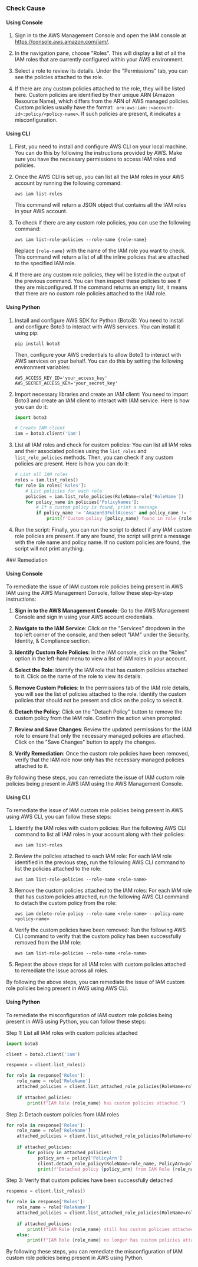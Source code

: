 

<Tabs><Tab title='Cause'>
### Check Cause

#### Using Console

1. Sign in to the AWS Management Console and open the IAM console at https://console.aws.amazon.com/iam/.

2. In the navigation pane, choose "Roles". This will display a list of all the IAM roles that are currently configured within your AWS environment.

3. Select a role to review its details. Under the "Permissions" tab, you can see the policies attached to the role. 

4. If there are any custom policies attached to the role, they will be listed here. Custom policies are identified by their unique ARN (Amazon Resource Name), which differs from the ARN of AWS managed policies. Custom policies usually have the format:` arn:aws:iam::<account-id>:policy/<policy-name>`. If such policies are present, it indicates a misconfiguration.

#### Using CLI

1. First, you need to install and configure AWS CLI on your local machine. You can do this by following the instructions provided by AWS. Make sure you have the necessary permissions to access IAM roles and policies.

2. Once the AWS CLI is set up, you can list all the IAM roles in your AWS account by running the following command:

   ```
   aws iam list-roles
   ```

   This command will return a JSON object that contains all the IAM roles in your AWS account.

3. To check if there are any custom role policies, you can use the following command:

   ```
   aws iam list-role-policies --role-name {role-name}
   ```

   Replace `{role-name}` with the name of the IAM role you want to check. This command will return a list of all the inline policies that are attached to the specified IAM role.

4. If there are any custom role policies, they will be listed in the output of the previous command. You can then inspect these policies to see if they are misconfigured. If the command returns an empty list, it means that there are no custom role policies attached to the IAM role.

#### Using Python

1. Install and configure AWS SDK for Python (Boto3):
   You need to install and configure Boto3 to interact with AWS services. You can install it using pip:
   ```
   pip install boto3
   ```
   Then, configure your AWS credentials to allow Boto3 to interact with AWS services on your behalf. You can do this by setting the following environment variables:
   ```
   AWS_ACCESS_KEY_ID='your_access_key'
   AWS_SECRET_ACCESS_KEY='your_secret_key'
   ```

2. Import necessary libraries and create an IAM client:
   You need to import Boto3 and create an IAM client to interact with IAM service. Here is how you can do it:
   ```python
   import boto3

   # Create IAM client
   iam = boto3.client('iam')
   ```

3. List all IAM roles and check for custom policies:
   You can list all IAM roles and their associated policies using the `list_roles` and `list_role_policies` methods. Then, you can check if any custom policies are present. Here is how you can do it:
   ```python
   # List all IAM roles
   roles = iam.list_roles()
   for role in roles['Roles']:
       # List policies for each role
       policies = iam.list_role_policies(RoleName=role['RoleName'])
       for policy_name in policies['PolicyNames']:
           # If a custom policy is found, print a message
           if policy_name != 'AmazonS3FullAccess' and policy_name != 'AmazonDynamoDBFullAccess' and policy_name != 'AmazonEC2FullAccess':
               print(f'Custom policy {policy_name} found in role {role["RoleName"]}')
   ```

4. Run the script:
   Finally, you can run the script to detect if any IAM custom role policies are present. If any are found, the script will print a message with the role name and policy name. If no custom policies are found, the script will not print anything.

</Tab>

<Tab title='Remediation'>
### Remediation

#### Using Console

To remediate the issue of IAM custom role policies being present in AWS IAM using the AWS Management Console, follow these step-by-step instructions:

1. **Sign in to the AWS Management Console**: Go to the AWS Management Console and sign in using your AWS account credentials.

2. **Navigate to the IAM Service**: Click on the "Services" dropdown in the top left corner of the console, and then select "IAM" under the Security, Identity, & Compliance section.

3. **Identify Custom Role Policies**: In the IAM console, click on the "Roles" option in the left-hand menu to view a list of IAM roles in your account.

4. **Select the Role**: Identify the IAM role that has custom policies attached to it. Click on the name of the role to view its details.

5. **Remove Custom Policies**: In the permissions tab of the IAM role details, you will see the list of policies attached to the role. Identify the custom policies that should not be present and click on the policy to select it.

6. **Detach the Policy**: Click on the "Detach Policy" button to remove the custom policy from the IAM role. Confirm the action when prompted.

7. **Review and Save Changes**: Review the updated permissions for the IAM role to ensure that only the necessary managed policies are attached. Click on the "Save Changes" button to apply the changes.

8. **Verify Remediation**: Once the custom role policies have been removed, verify that the IAM role now only has the necessary managed policies attached to it.

By following these steps, you can remediate the issue of IAM custom role policies being present in AWS IAM using the AWS Management Console.

#### Using CLI

To remediate the issue of IAM custom role policies being present in AWS using AWS CLI, you can follow these steps:

1. Identify the IAM roles with custom policies:
   Run the following AWS CLI command to list all IAM roles in your account along with their policies:
   ```
   aws iam list-roles
   ```

2. Review the policies attached to each IAM role:
   For each IAM role identified in the previous step, run the following AWS CLI command to list the policies attached to the role:
   ```
   aws iam list-role-policies --role-name <role-name>
   ```

3. Remove the custom policies attached to the IAM roles:
   For each IAM role that has custom policies attached, run the following AWS CLI command to detach the custom policy from the role:
   ```
   aws iam delete-role-policy --role-name <role-name> --policy-name <policy-name>
   ```

4. Verify the custom policies have been removed:
   Run the following AWS CLI command to verify that the custom policy has been successfully removed from the IAM role:
   ```
   aws iam list-role-policies --role-name <role-name>
   ```

5. Repeat the above steps for all IAM roles with custom policies attached to remediate the issue across all roles.

By following the above steps, you can remediate the issue of IAM custom role policies being present in AWS using AWS CLI.

#### Using Python

To remediate the misconfiguration of IAM custom role policies being present in AWS using Python, you can follow these steps:

Step 1: List all IAM roles with custom policies attached
```python
import boto3

client = boto3.client('iam')

response = client.list_roles()

for role in response['Roles']:
    role_name = role['RoleName']
    attached_policies = client.list_attached_role_policies(RoleName=role_name)['AttachedPolicies']
    
    if attached_policies:
        print(f"IAM Role {role_name} has custom policies attached.")
```

Step 2: Detach custom policies from IAM roles
```python
for role in response['Roles']:
    role_name = role['RoleName']
    attached_policies = client.list_attached_role_policies(RoleName=role_name)['AttachedPolicies']
    
    if attached_policies:
        for policy in attached_policies:
            policy_arn = policy['PolicyArn']
            client.detach_role_policy(RoleName=role_name, PolicyArn=policy_arn)
            print(f"Detached policy {policy_arn} from IAM Role {role_name}")
```

Step 3: Verify that custom policies have been successfully detached
```python
response = client.list_roles()

for role in response['Roles']:
    role_name = role['RoleName']
    attached_policies = client.list_attached_role_policies(RoleName=role_name)['AttachedPolicies']
    
    if attached_policies:
        print(f"IAM Role {role_name} still has custom policies attached.")
    else:
        print(f"IAM Role {role_name} no longer has custom policies attached.")
```

By following these steps, you can remediate the misconfiguration of IAM custom role policies being present in AWS using Python.


</Tab>
</Tabs>